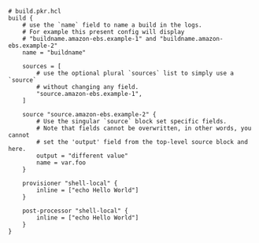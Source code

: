 ```hcl
# build.pkr.hcl
build {
    # use the `name` field to name a build in the logs.
    # For example this present config will display 
    # "buildname.amazon-ebs.example-1" and "buildname.amazon-ebs.example-2"
    name = "buildname"

    sources = [
        # use the optional plural `sources` list to simply use a `source`
        # without changing any field.
        "source.amazon-ebs.example-1",
    ]

    source "source.amazon-ebs.example-2" {
        # Use the singular `source` block set specific fields.
        # Note that fields cannot be overwritten, in other words, you cannot 
        # set the 'output' field from the top-level source block and here.
        output = "different value"
        name = var.foo
    }

    provisioner "shell-local" {
        inline = ["echo Hello World"]
    }

    post-processor "shell-local" {
        inline = ["echo Hello World"]
    }
}
```